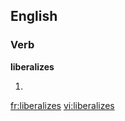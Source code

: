 
==English==

===Verb===
'''liberalizes'''

# {{third-person singular of|[[liberalize]]}}

[[fr:liberalizes]]
[[vi:liberalizes]]
